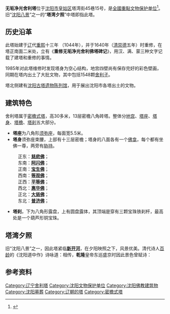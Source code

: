 {{文物保护单位
| 级别 = 全国
| Cat = 辽宁全国重点文物保护单位
| 省区市 = 辽宁省
| 名称 = 无垢净光舍利塔
| 图片 = [[File:Slt_y.JPG|180px]]<br><small>无垢净光舍利塔远景</small>
| 编号 = 7-0935-3-233
| 分类 = 古建筑
| 时代 = 辽
| 所在 = [[辽宁省|辽宁省]][[沈阳市|沈阳市]][[皇姑区|皇姑区]]塔湾街45巷15号
| 登录 = 2013年3月
}}
'''无垢净光舍利塔'''位于[[沈阳市|沈阳市]][[皇姑区|皇姑区]]塔湾街45巷15号，是[[全國重點文物保护单位|全國重點文物保护单位]]<ref>{{cite web | language =  | publisher = 辽宁省文化厅 | title = 省级文物保护单位名录 | url = http://www.lnwh.gov.cn/wwbh3.asp | author =  | date =  | accessdate = 2009-06-06 | archive-date = 2016-03-05 | archive-url = https://web.archive.org/web/20160305140929/http://lnwh.gov.cn/wwbh3.asp | dead-url = no }}</ref>。旧“[[沈阳八景|沈阳八景]]”之一的“'''塔湾夕照'''”中塔即指此塔。

==历史沿革==
此塔始建于[[辽|辽]]代[[重熙|重熙]]十三年 （1044年），并于1640年（[[清|清]][[崇德|崇德]]五年）时重修，在塔正南面二米处，立有《'''重修无垢净光舍利佛塔碑记'''》，用汉、满、蒙三种文字记载了建塔和重修的事情。

1985年对此塔维修时发现塔身为空心结构，地宫四壁尚有保存完好的彩色壁画，同期在塔内出土了大批文物，其中包括1548颗[[舍利子|舍利子]]。

塔北侧建有[[沈阳古塔遗物陈列馆|沈阳古塔遗物陈列馆]]，用于展出沈阳市各塔出土的文物。

==建筑特色==
舍利塔属于[[密檐式塔|密檐式塔]]，高30多米，13层密檐八角砖塔。整体分[[地宫|地宫]]、[[塔座|塔座]]、[[塔身|塔身]]、[[塔檐|塔檐]]、[[塔刹|塔刹]]五大部分。

*'''塔座'''为八角形[[须弥座|须弥座]]，每面宽5.5米。
*'''塔身'''须弥座束腰，上部有十三层密檐；塔身的八面各有一个[[佛龛|佛龛]]，每个都有坐佛一尊，两旁有[[胁持|胁持]]。

: 正东：'''[[慈悲佛|慈悲佛]]'''；
: 东南：'''[[阿闪佛|阿闪佛]]'''；
: 正南：'''[[宝生佛|宝生佛]]'''；
: 西南：'''[[等观佛|等观佛]]'''；
: 正西：'''[[平等佛|平等佛]]'''；
: 西北：'''[[惠华佛|惠华佛]]'''；
: 正北：'''[[大慈佛|大慈佛]]'''；
: 东北：'''[[普济佛|普济佛]]'''；

*'''塔刹'''，下为八角形露盘，上有圆盘露体，其顶端是穿有三颗宝珠铁刹杆，最高处是一个葫芦形铜宝珠。

==塔湾夕照==
旧“沈阳八景”之一，因此塔紧临'''[[新开河|新开河]]'''，在夕阳映照之下，风景优美。清代诗人[[百龄|百龄]]的《沈阳道中作》诗咏道：{{quote|
::一湾塔影水流春，
::寒食烟生树树新，
::疑是雨余青到眼，
::十三山色欲留人。
}}相传，'''乾隆'''皇帝东巡盛京时因此景色曾赋诗：{{quote|
::塔湾晚照夕阳霞，
::路暗堤深树集鸦。
::烟带远岗村处处，
::户照明月夜家家。
}}

==参考资料==
{{Reflist|2}}
{{辽宁全国重点文物保护单位}}
[[Category:辽宁舍利塔|Category:辽宁舍利塔]]
[[Category:沈阳文物保护单位|Category:沈阳文物保护单位]]
[[Category:沈阳佛教建筑物|Category:沈阳佛教建筑物]]
[[Category:沈阳墓葬|Category:沈阳墓葬]]
[[Category:辽朝的塔|Category:辽朝的塔]]
[[Category:密檐式塔|Category:密檐式塔]]

{{coord|41|50|06|N|123|22|43|E|region:CN_type:landmark|display=title}}
